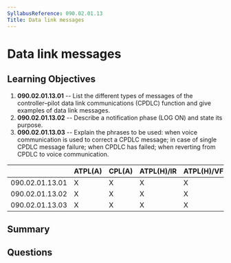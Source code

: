 ```yaml
---
SyllabusReference: 090.02.01.13
Title: Data link messages
---
```


# Data link messages

## Learning Objectives

1.  **090.02.01.13.01** -- List the different types of messages of the
    controller–pilot data link communications (CPDLC) function and give examples
    of data link messages.
2.  **090.02.01.13.02** -- Describe a notification phase (LOG ON) and state its
    purpose.
3.  **090.02.01.13.03** -- Explain the phrases to be used: when voice
    communication is used to correct a CPDLC message; in case of single CPDLC
    message failure; when CPDLC has failed; when reverting from CPDLC to voice
    communication.

|                 | ATPL(A) | CPL(A) | ATPL(H)/IR | ATPL(H)/VFR | CPL(H) | IR | CBIR(A) |
| --------------- | ------- | ------ | ---------- | ----------- | ------ | -- | ------- |
| 090.02.01.13.01 | X       | X      | X          | X           | X      | X  | X       |
| 090.02.01.13.02 | X       | X      | X          | X           | X      | X  | X       |
| 090.02.01.13.03 | X       | X      | X          | X           | X      | X  | X       |

## Summary

## Questions
